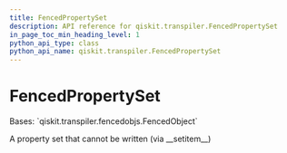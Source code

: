 ```yaml
---
title: FencedPropertySet
description: API reference for qiskit.transpiler.FencedPropertySet
in_page_toc_min_heading_level: 1
python_api_type: class
python_api_name: qiskit.transpiler.FencedPropertySet
---
```


# FencedPropertySet

<Class id="qiskit.transpiler.FencedPropertySet" isDedicatedPage={true} github="https://github.com/qiskit/qiskit/tree/stable/0.20/qiskit/transpiler/fencedobjs.py" signature="FencedPropertySet(property_set_instance)">
  Bases: `qiskit.transpiler.fencedobjs.FencedObject`

  A property set that cannot be written (via \_\_setitem\_\_)
</Class>

